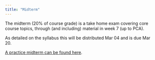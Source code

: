 ```yaml
---
title: "Midterm"
---
```


The midterm (20% of course grade) is a take home exam covering core course topics, through (and including) material in week 7 (up to PCA).

As detailed on the syllabus this will be distributed Mar 04 and is due Mar 20.

[A practice midterm can be found here](documents/practice-midterm.pdf).
